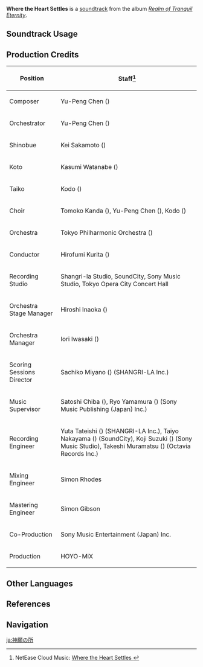 {{Soundtrack Infobox
|image          = Realm of Tranquil Eternity.png
|album          = Realm of Tranquil Eternity
|disc           = 2
|number         = 30
|featured       =
|featured2      =
|featured3      =
|featured_disc  =
|featured_disc2 =
|featured_disc3 =
|youtube_id     = 1v5DRihKUFU
|spotify_id     = 40gJBY1LCAGsT74aLAlQ2P
|previous       = Hakushin's Lullaby
|next           = Miko's Night
}}
'''Where the Heart Settles''' is a [[soundtrack]] from the album ''[[Realm of Tranquil Eternity]]''.

==Soundtrack Usage==
{{Soundtrack Usage
|quest    = 
|location = Mt. Yougou//day;;Grand Narukami Shrine (Subarea)//day
|domain   = 
}}

==Production Credits==
{| class="wikitable"
! Position
! Staff<ref>NetEase Cloud Music: [https://music.163.com/#/song?id=1879108724 Where the Heart Settles {{zh|神愿之所}}]</ref>
|-
! Composer
| Yu-Peng Chen ({{zh|陈致逸}})
|-
! Orchestrator
| Yu-Peng Chen ({{zh|陈致逸}})
|-
! Shinobue
| Kei Sakamoto ({{ja|坂本 圭}})
|-
! Koto
| Kasumi Watanabe ({{ja|渡邊 香澄}})
|-
! Taiko
| Kodo ({{ja|太鼓芸能集団 鼓童}})
|-
! Choir
| Tomoko Kanda ({{ja|神田 智子}}), Yu-Peng Chen ({{zh|陈致逸}}), Kodo ({{ja|太鼓芸能集団 鼓童}})
|-
! Orchestra
| Tokyo Philharmonic Orchestra ({{ja|東京フィルハーモニー交響楽団}})
|-
! Conductor
| Hirofumi Kurita ({{ja|栗田 博文}})
|-
! Recording Studio
| Shangri-la Studio, SoundCity, Sony Music Studio, Tokyo Opera City Concert Hall
|-
! Orchestra Stage Manager
| Hiroshi Inaoka ({{ja|稲岡 宏司}})
|-
! Orchestra Manager
| Iori Iwasaki ({{ja|岩崎 井織}})
|-
! Scoring Sessions Director
| Sachiko Miyano ({{ja|宮野 幸子}}) (SHANGRI-LA Inc.)
|-
! Music Supervisor
| Satoshi Chiba ({{ja|千葉 智史}}), Ryo Yamamura ({{ja|山村 涼}}) (Sony Music Publishing (Japan) Inc.)
|-
! Recording Engineer
| Yuta Tateishi ({{ja|立石 佑太}}) (SHANGRI-LA Inc.), Taiyo Nakayama ({{ja|中山 太陽}}) (SoundCity), Koji Suzuki ({{ja|鈴木 浩二}}) (Sony Music Studio), Takeshi Muramatsu ({{ja|村松 健}}) (Octavia Records Inc.)
|-
! Mixing Engineer
| Simon Rhodes
|-
! Mastering Engineer
| Simon Gibson
|-
! Co-Production
| Sony Music Entertainment (Japan) Inc.
|-
! Production
| HOYO-MiX
|}

==Other Languages==
{{Other Languages
|en      = Where the Heart Settles
|zhs     = 神愿之所
|zhs_rm  = Shényuàn zhī Suǒ
|zht     = 神願之所
|zht_rm  = Shényuàn zhī Suǒ
|zh_tl   = 
|ja      = 神願の所
|ja_rm   = Shingan no Tokoro{{Assumed}}
|ja_tl   = 
}}

==References==
{{Reflist}}

==Navigation==
{{Soundtrack Navbox|Realm of Tranquil Eternity}}

[[ja:神願の所]]